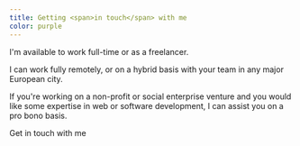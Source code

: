 ```yaml
---
title: Getting <span>in touch</span> with me
color: purple
---
```


I'm available to work <span>full-time</span> or as a <span>freelancer</span>.

I can work fully <span>remotely</span>, or on a <span>hybrid</span> basis with your team in any major European city.

If you're working on a <span>non-profit</span> or <span>social enterprise</span> venture and you would like some <span>expertise</span> in web or software development, I can assist you on a pro bono basis.

<TextLink as="button" id="contact" color={frontmatter.color} href="/contact">Get in touch with me</TextLink>

